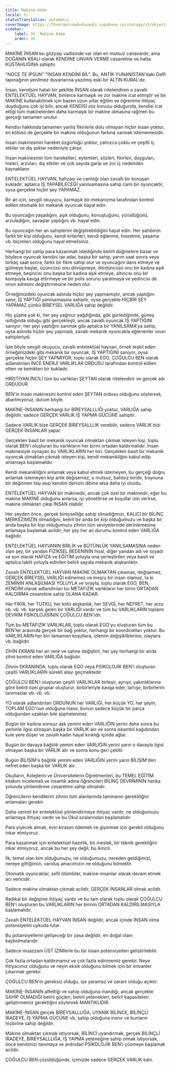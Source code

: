 ```yaml
---
title: Makine Adam
locale: tr
statusTranslation: automatic
coverImage: https://lhvmrqwrcowdvduuaukz.supabase.co/storage/v1/object/public/strapi-uploads/small_cover-educacion-fundamental.webp-2d51a7828a2b1309555be27f7e2a61a0.webp
sidebar:
    label: 35. Makine Adam
    order: 35
---
```

MAKİNE İNSAN bu gözyaşı vadisinde var olan en mutsuz canavardır, ama DOĞANIN KRALI olarak KENDİNE UNVAN VERME cesaretine ve hatta KÜSTAHLIĞINA sahiptir.

"NOCE TE IPSUN" "İNSAN KENDİNİ BİL". Bu, ANTİK YUNANİSTAN'daki Delfi tapınağının yenilmez duvarlarına yazılmış eski bir ALTIN KURAL'dır.

İnsan, kendisini hatalı bir şekilde İNSAN olarak nitelendiren o zavallı ENTELEKTÜEL HAYVAN, binlerce karmaşık ve zor makine icat etmiştir ve bir MAKİNE kullanabilmek için bazen uzun yıllar eğitim ve öğrenime ihtiyaç duyduğunu çok iyi bilir, ancak KENDİSİ söz konusu olduğunda, kendisi icat ettiği tüm makinelerden daha karmaşık bir makine olmasına rağmen bu gerçeği tamamen unutur.

Kendisi hakkında tamamen yanlış fikirlerle dolu olmayan hiçbir insan yoktur, en kötüsü de gerçekte bir makine olduğunun farkına varmak istememesidir.

İnsan makinesinin hareket özgürlüğü yoktur, yalnızca çoklu ve çeşitli iç etkiler ve dış şoklar nedeniyle çalışır.

İnsan makinesinin tüm hareketleri, eylemleri, sözleri, fikirleri, duyguları, hisleri, arzuları, dış etkiler ve çok sayıda garip ve zor iç nedenden kaynaklanır.

ENTELEKTÜEL HAYVAN, hafızası ve canlılığı olan zavallı bir konuşan kukladır, aptalca İŞ YAPABİLECEĞİ yanılsamasına sahip canlı bir oyuncaktır, oysa gerçekte hiçbir şey YAPAMAZ.

Bir an için, sevgili okuyucu, karmaşık bir mekanizma tarafından kontrol edilen otomatik bir mekanik oyuncak hayal edin.

Bu oyuncağın yaşadığını, aşık olduğunu, konuştuğunu, yürüdüğünü, arzuladığını, savaşlar yaptığını vb. hayal edin.

Bu oyuncağın her an sahiplerini değiştirebildiğini hayal edin. Her sahibinin farklı bir kişi olduğunu, kendi kriterleri, kendi eğlenme, hissetme, yaşama vb. biçimleri olduğunu hayal etmelisiniz.

Herhangi bir sahip para kazanmak istediğinde belirli düğmelere basar ve böylece oyuncak kendini işe adar, başka bir sahip, yarım saat sonra veya birkaç saat sonra, farklı bir fikre sahip olur ve oyuncağını dans etmeye ve gülmeye başlar, üçüncüsü onu dövüşmeye, dördüncüsü onu bir kadına aşık etmeye, beşincisi onu başka bir kadına aşık etmeye, altıncısı onu bir komşuyla kavga ettirmeye ve bir polis sorunu yaratmaya ve yedincisi de onun adresini değiştirmesine neden olur.

Örneğimizdeki oyuncak aslında hiçbir şey yapmamıştır, ancak yaptığını sanır, İŞ YAPTIĞI yanılsamasına sahiptir, oysa gerçekte HİÇBİR ŞEY YAPAMAZ çünkü BİREYSEL VARLIĞA sahip değildir.

Hiç şüphe yok ki, her şey yağmur yağdığında, gök gürlediğinde, güneş ısıttığında olduğu gibi gerçekleşti, ancak zavallı oyuncak İŞ YAPTIĞINI sanıyor; her şeyi yaptığını sanmak gibi aptalca bir YANILSAMA'ya sahip, oysa aslında hiçbir şey yapmadı, zavallı mekanik oyuncakla eğlenenler onun sahipleriydi.

İşte böyle sevgili okuyucu, zavallı entelektüel hayvan, örnek teşkil eden örneğimizdeki gibi mekanik bir oyuncak, İŞ YAPTIĞINI sanıyor, oysa gerçekte hiçbir ŞEY YAPMIYOR, toplu olarak EGO, ÇOĞULCU BEN olarak adlandırılan İNCE ENERJİ VARLIKLAR ORDUSU tarafından kontrol edilen etten ve kemikten bir kukladır.

HRİSTİYAN İNCİLİ tüm bu varlıkları ŞEYTAN olarak nitelendirir ve gerçek adı ORDUDUR.

BEN'in insan makinesini kontrol eden ŞEYTAN ordusu olduğunu söylersek, abartmıyoruz, durum böyle.

MAKİNE-İNSANIN herhangi bir BİREYSALLLIĞI yoktur, VARLIĞA sahip değildir, sadece GERÇEK VARLIK İŞ YAPMA GÜCÜNE sahiptir.

Sadece VARLIK bize GERÇEK BİREYSALLLIK verebilir, sadece VARLIK bizi GERÇEK İNSANLAR yapar.

Gerçekten basit bir mekanik oyuncak olmaktan çıkmak isteyen kişi, toplu olarak BEN'i oluşturan bu varlıkların her birini ortadan kaldırmalıdır. İnsan makinesiyle oynayan bu VARLIKLARIN her biri. Gerçekten basit bir mekanik oyuncak olmaktan çıkmak isteyen kişi, kendi mekanikliğini kabul edip anlamaya başlamalıdır.

Kendi mekanikliğini anlamak veya kabul etmek istemeyen, bu gerçeği doğru anlamak istemeyen kişi artık değişemez, o mutsuz, bahtsız biridir, boynuna bir değirmen taşı asıp kendini denizin dibine atsa daha iyi olurdu.

ENTELEKTÜEL HAYVAN bir makinedir, ancak çok özel bir makinedir, eğer bu makine MAKİNE olduğunu anlarsa, iyi yönetilirse ve koşullar izin verirse, makine olmaktan çıkıp İNSAN olabilir.

Her şeyden önce, gerçek bireyselliğe sahip olmadığımızı, KALICI bir BİLİNÇ MERKEZİMİZİN olmadığını, belirli bir anda bir kişi olduğumuzu ve başka bir anda başka bir kişi olduğumuzu zihnin tüm seviyelerinde derinlemesine anlamaya başlamak acildir; her şey her an durumu kontrol eden VARLIĞA bağlıdır.

ENTELEKTÜEL HAYVANIN BİRLİK ve BÜTÜNLÜK YANILSAMASINA neden olan şey, bir yandan FİZİKSEL BEDENİNİN hissi, diğer yandan adı ve soyadı ve son olarak HAFIZA ve EĞİTİM yoluyla ona yerleştirilen veya basit ve aptalca taklit yoluyla edinilen belirli sayıda mekanik alışkanlıktır.

Zavallı ENTELEKTÜEL HAYVAN MAKİNE OLMAKTAN çıkamaz, değişemez, GERÇEK BİREYSEL VARLIĞI edinemez ve meşru bir insan olamaz, ta ki ZEMİNİN ANLAŞILMASI YOLUYLA ve sırayla, toplu olarak EGO, BEN, KENDİM olarak adlandırılan bu METAFIZİK varlıkların her birini ORTADAN KALDIRMA cesaretine sahip OLANA KADAR.

Her FİKİR, her TUTKU, her kötü alışkanlık, her SEVGİ, her NEFRET, her arzu vb. vb. vb. karşılık gelen bir VARLIĞI vardır ve tüm bu VARLIKLARIN toplamı DEVRİM PSİKOLOJİSİNİN ÇOĞULCU BEN'idir.

Tüm bu METAFIZİK VARLIKLAR, toplu olarak EGO'yu oluşturan tüm bu BEN'ler arasında gerçek bir bağ yoktur, herhangi bir koordinatları yoktur. Bu VARLIKLARIN her biri tamamen koşullara, izlenim değişikliklerine, olaylara vb. bağlıdır.

ZİHİN EKRANI her an renk ve sahne değiştirir, her şey herhangi bir anda zihni kontrol eden VARLIĞA bağlıdır.

Zihnin EKRANINDA, toplu olarak EGO veya PSİKOLOJİK BEN'i oluşturan çeşitli VARLIKLARIN sürekli alayı geçmektedir.

ÇOĞULCU BEN'i oluşturan çeşitli VARLIKLAR birleşir, ayrışır, yakınlıklarına göre belirli özel gruplar oluşturur, birbirleriyle kavga eder, tartışır, birbirlerini tanımazlar vb. vb. vb.

YO olarak adlandırılan ORDUNUN her VARLIĞI, her küçük YO, her şeyin, TOPLAM EGO'nun olduğuna inanır, bunun sadece küçük bir parça olduğundan uzaktan bile şüphelenmez.

Bugün bir kadına sonsuz aşk yemini eden VARLIĞIN yerini daha sonra bu yeminle ilgisi olmayan başka bir VARLIK alır ve sonra iskambil kağıdından kule yere düşer ve zavallı kadın hayal kırıklığı içinde ağlar.

Bugün bir davaya bağlılık yemini eden VARLIĞIN yerini yarın o davayla ilgisi olmayan başka bir VARLIK alır ve sonra konu geri çekilir.

Bugün BİLİŞİM'e bağlılık yemini eden VARLIĞIN yerini yarın BİLİŞİM'den nefret eden başka bir VARLIK alır.

Okulların, Kolejlerin ve Üniversitelerin Öğretmenleri, bu TEMEL EĞİTİM kitabını incelemeli ve insanlık adına öğrencileri BİLİNÇ DEVRİMİNİN harika yolunda yönlendirme cesaretine sahip olmalıdır.

Öğrencilerin kendilerini zihnin tüm alanlarında tanımanın gerekliliğini anlamaları gerekir.

Daha verimli bir entelektüel yönlendirmeye ihtiyaç vardır, ne olduğumuzu anlamaya ihtiyaç vardır ve bu Okul sıralarından başlamalıdır.

Para yiyecek almak, evin kirasını ödemek ve giyinmek için gerekli olduğunu inkar etmiyoruz.

Para kazanmak için entelektüel hazırlık, bir meslek, bir teknik gerektiğini inkar etmiyoruz, ancak bu her şey değil, bu ikincil.

İlk, temel olan kim olduğumuzu, ne olduğumuzu, nereden geldiğimizi, nereye gittiğimizi, varoluş amacımızın ne olduğunu bilmektir.

Otomatik oyuncaklar, sefil ölümlüler, makine-insanlar olarak devam etmek acı vericidir.

Sadece makine olmaktan çıkmak acildir, GERÇEK İNSANLAR olmak acildir.

Radikal bir değişime ihtiyaç vardır ve bu tam olarak toplu olarak ÇOĞULCU BEN'i oluşturan bu VARLIKLARIN her birinin ORTADAN KALDIRILMASIYLA başlamalıdır.

Zavallı ENTELEKTÜEL HAYVAN İNSAN değildir, ancak içinde İNSAN olma potansiyelini uykuda tutar.

Bu potansiyellerin gelişeceği bir yasa değildir, en doğal olanı kaybolmalarıdır.

Sadece muazzam ÜST İZİMlerle bu tür insan potansiyelleri geliştirilebilir.

Çok fazla ortadan kaldırmamız ve çok fazla edinmemiz gerekir. Neye ihtiyacımız olduğunu ve neyin eksik olduğunu bilmek için bir envanter çıkarmak gerekir.

ÇOĞULCU BEN'in gereksiz olduğu, işe yaramaz ve zararlı olduğu açıktır.

MAKİNE-İNSANIN atfettiği ve sahip olduğuna inandığı, ancak gerçekte SAHİP OLMADIĞI belirli güçleri, belirli yetenekleri, belirli kapasiteleri geliştirmemiz gerektiğini söylemek MANTIKLIDIR.

MAKİNE-İNSAN gerçek BİREYSALLLIĞA, UYANIK BİLİNCE, BİLİNÇLİ İRADEYE, İŞ YAPMA GÜCÜNE vb. sahip olduğuna inanır ve bunların hiçbirine sahip değildir.

Makine olmaktan çıkmak istiyorsak, BİLİNCİ uyandırmak, gerçek BİLİNÇLİ İRADEYE, BİREYSALLLIĞA, İŞ YAPMA yeteneğine sahip olmak istiyorsak, önce kendimizi tanımaya ve ardından PSİKOLOJİK BEN'i çözmeye başlamak acildir.

ÇOĞULCU BEN çözüldüğünde, içimizde sadece GERÇEK VARLIK kalır.

